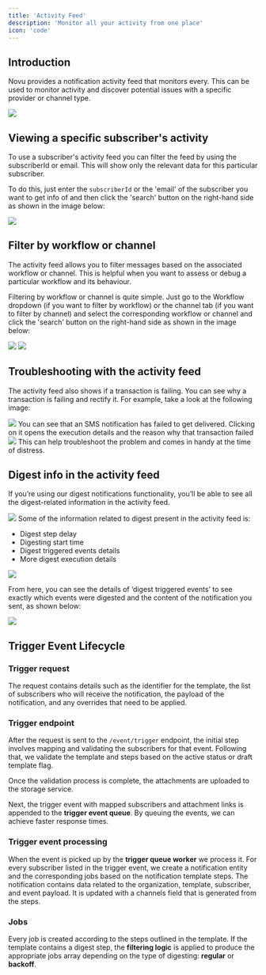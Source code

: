 ```yaml
---
title: 'Activity Feed'
description: 'Monitor all your activity from one place'
icon: 'code'
---
```


## Introduction
Novu provides a notification activity feed that monitors every. This can be used to monitor activity and discover potential issues with a specific provider or channel type.

<Frame caption="Activity feed in Novu"><img src="/images/activity-feed.png" /> </Frame>

## Viewing a specific subscriber's activity

To use a subscriber's activity feed you can filter the feed by using the subscriberId or email. This will show only the relevant data for this particular subscriber.

To do this, just enter the `subscriberId` or the 'email' of the subscriber you want to get info of and then click the 'search' button on the right-hand side as shown in the image below:

<Frame caption="Viewing a specific subscriber's activity"><img src="/images/sub-activity.png" /> </Frame>

## Filter by workflow or channel

The activity feed allows you to filter messages based on the associated workflow or channel. This is helpful when you want to assess or debug a particular workflow and its behaviour.

Filtering by workflow or channel is quite simple. Just go to the Workflow dropdown (if you want to filter by workflow) or the channel tab (if you want to filter by channel) and select the corresponding workflow or channel and click the 'search' button on the right-hand side as shown in the image below:
<Frame caption="Filtering by workflow"><img src="/images/filtering-by-workflow.png" /> </Frame>
<Frame caption="Filtering by channel"><img src="/images/filtering-by-channel.png" /> </Frame>

## Troubleshooting with the activity feed

The activity feed also shows if a transaction is failing. You can see why a transaction is failing and rectify it. For example, take a look at the following image:
<Frame caption="Troubleshooting with the activity feed"><img src="/images/troubleshoot.png" /> </Frame>
You can see that an SMS notification has failed to get delivered. Clicking on it opens the execution details and the reason why that transaction failed

<Frame caption="Filtering by channel"><img src="/images/execution-details-for-sms.png" /> </Frame>
This can help troubleshoot the problem and comes in handy at the time of distress.

## Digest info in the activity feed

If you’re using our digest notifications functionality, you’ll be able to see all the digest-related information in the activity feed.
<Frame caption="Filtering by channel"><img src="/images/digest-info.png" /> </Frame>
Some of the information related to digest present in the activity feed is:

- Digest step delay
- Digesting start time
- Digest triggered events details
- More digest execution details

<Frame caption="Execution details for digest"><img src="/images/execution-details-for-digest.png" /> </Frame>

From here, you can see the details of ‘digest triggered events’ to see exactly which events were digested and the content of the notification you sent, as shown below:

<Frame caption="Digest execution detail shows which events were digested and the content of notification that was sent"><img src="/images/digest.gif" /> </Frame>

## Trigger Event Lifecycle

### **Trigger request**

The request contains details such as the identifier for the template, the list of subscribers who will receive the notification, the payload of the notification, and any overrides that need to be applied.

### Trigger endpoint

After the request is sent to the `/event/trigger` endpoint, the initial step involves mapping and validating the subscribers for that event. Following that, we validate the template and steps based on the active status or draft template flag.

Once the validation process is complete, the attachments are uploaded to the storage service. 

Next, the trigger event with mapped subscribers and attachment links is appended to the **trigger event queue**. By queuing the events, we can achieve faster response times.

### **Trigger event processing**

When the event is picked up by the **trigger queue worker** we process it. For every subscriber listed in the trigger event, we create a notification entity and the corresponding jobs based on the notification template steps. The notification contains data related to the organization, template, subscriber, and event payload. It is updated with a channels field that is generated from the steps.

### **Jobs**

Every job is created according to the steps outlined in the template. If the template contains a digest step, the **filtering logic** is applied to produce the appropriate jobs array depending on the type of digesting: **regular** or **backoff**.